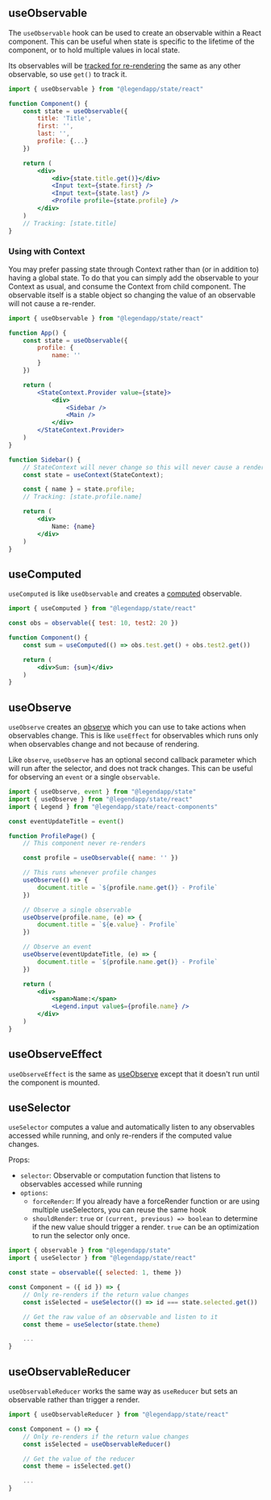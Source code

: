 ## useObservable

The `useObservable` hook can be used to create an observable within a React component. This can be useful when state is specific to the lifetime of the component, or to hold multiple values in local state.

Its observables will be [tracked for re-rendering](../react-basics) the same as any other observable, so use `get()` to track it.

```jsx
import { useObservable } from "@legendapp/state/react"

function Component() {
    const state = useObservable({
        title: 'Title',
        first: '',
        last: '',
        profile: {...}
    })

    return (
        <div>
            <div>{state.title.get()}</div>
            <Input text={state.first} />
            <Input text={state.last} />
            <Profile profile={state.profile} />
        </div>
    )
    // Tracking: [state.title]
}
```

### Using with Context

You may prefer passing state through Context rather than (or in addition to) having a global state. To do that you can simply add the observable to your Context as usual, and consume the Context from child component. The observable itself is a stable object so changing the value of an observable will not cause a re-render.

```jsx
import { useObservable } from "@legendapp/state/react"

function App() {
    const state = useObservable({
        profile: {
            name: ''
        }
    })

    return (
        <StateContext.Provider value={state}>
            <div>
                <Sidebar />
                <Main />
            </div>
        </StateContext.Provider>
    )
}

function Sidebar() {
    // StateContext will never change so this will never cause a render
    const state = useContext(StateContext);

    const { name } = state.profile;
    // Tracking: [state.profile.name]

    return (
        <div>
            Name: {name}
        </div>
    )
}
```

## useComputed

`useComputed` is like `useObservable` and creates a [computed](../reactivity#computed) observable.

```jsx
import { useComputed } from "@legendapp/state/react"

const obs = observable({ test: 10, test2: 20 })

function Component() {
    const sum = useComputed(() => obs.test.get() + obs.test2.get())

    return (
        <div>Sum: {sum}</div>
    )
}
```

## useObserve

`useObserve` creates an [observe](../reactivity#observe) which you can use to take actions when observables change. This is like `useEffect` for observables which runs only when observables change and not because of rendering.

Like `observe`, `useObserve` has an optional second callback parameter which will run after the selector, and does not track changes. This can be useful for observing an `event` or a single `observable`.

```jsx
import { useObserve, event } from "@legendapp/state"
import { useObserve } from "@legendapp/state/react"
import { Legend } from "@legendapp/state/react-components"

const eventUpdateTitle = event()

function ProfilePage() {
    // This component never re-renders

    const profile = useObservable({ name: '' })

    // This runs whenever profile changes
    useObserve(() => {
        document.title = `${profile.name.get()} - Profile`
    })

    // Observe a single observable
    useObserve(profile.name, (e) => {
        document.title = `${e.value} - Profile`
    })

    // Observe an event
    useObserve(eventUpdateTitle, (e) => {
        document.title = `${profile.name.get()} - Profile`
    })

    return (
        <div>
            <span>Name:</span>
            <Legend.input value$={profile.name} />
        </div>
    )
}
```

## useObserveEffect

`useObserveEffect` is the same as [useObserve](#useObserve) except that it doesn't run until the component is mounted.

## useSelector

`useSelector` computes a value and automatically listen to any observables accessed while running, and only re-renders if the computed value changes.

Props:
- `selector`: Observable or computation function that listens to observables accessed while running
- `options`:
    - `forceRender`: If you already have a forceRender function or are using multiple useSelectors, you can reuse the same hook
    - `shouldRender`: `true` or `(current, previous) => boolean` to determine if the new value should trigger a render. `true` can be an optimization to run the selector only once.

```jsx
import { observable } from "@legendapp/state"
import { useSelector } from "@legendapp/state/react"

const state = observable({ selected: 1, theme })

const Component = ({ id }) => {
    // Only re-renders if the return value changes
    const isSelected = useSelector(() => id === state.selected.get())

    // Get the raw value of an observable and listen to it
    const theme = useSelector(state.theme)

    ...
}
```

## useObservableReducer

`useObservableReducer` works the same way as `useReducer` but sets an observable rather than trigger a render.

```jsx
import { useObservableReducer } from "@legendapp/state/react"

const Component = () => {
    // Only re-renders if the return value changes
    const isSelected = useObservableReducer()

    // Get the value of the reducer
    const theme = isSelected.get()

    ...
}
```